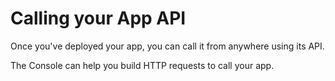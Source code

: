 # Calling your App API 

Once you've deployed your app, you can call it from anywhere using its API. 

The Console can help you build HTTP requests to call your app. 
